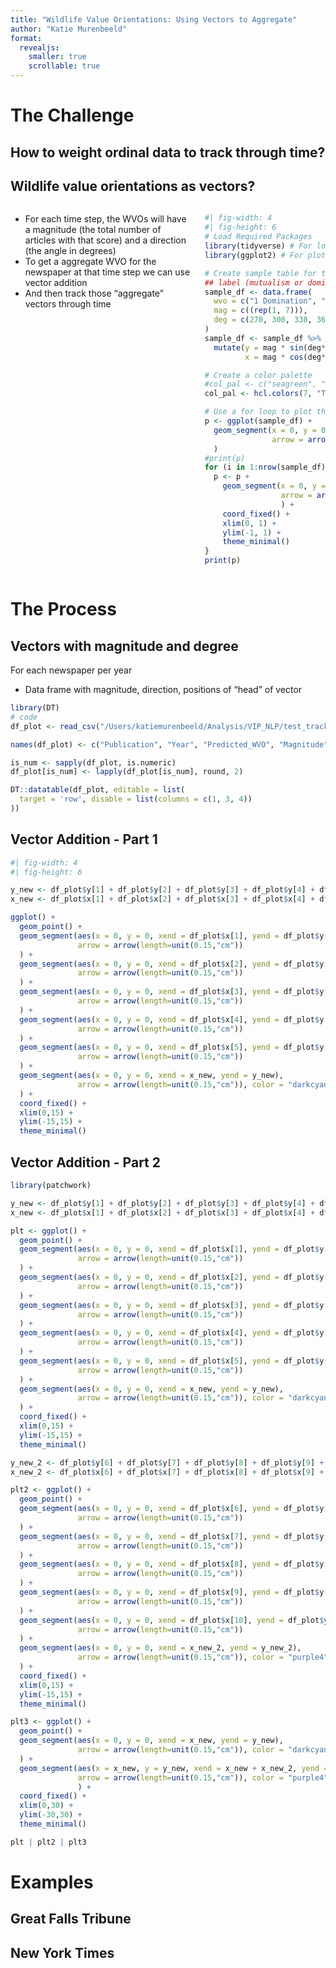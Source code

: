 ```yaml
---
title: "Wildlife Value Orientations: Using Vectors to Aggregate"
author: "Katie Murenbeeld"
format: 
  revealjs:
    smaller: true
    scrollable: true
---
```


# The Challenge

## How to weight ordinal data to track through time?

## Wildlife value orientations as vectors?
:::: {.columns}

::: {.column width="60%"}

- For each time step, the WVOs will have a magnitude (the total number of articles with that score) and a direction (the angle in degrees)
- To get a aggregate WVO for the newspaper at that time step we can use vector addition
- And then track those "aggregate" vectors through time
:::

::: {.column width="40%"}

```r
#| fig-width: 4
#| fig-height: 6
# Load Required Packages
library(tidyverse) # For loading and manipulating data tables
library(ggplot2) # For plotting and visualization

# Create sample table for the WVO vectors
## label (mutualism or domination), magnitude (1 for all), deg, x and y positions
sample_df <- data.frame(
  wvo = c("1 Domination", "2", "3", "4 Neutral", "5", "6", "7 Mutualism"),
  mag = c((rep(1, 7))),
  deg = c(270, 300, 330, 360, 30, 60, 90)
)
sample_df <- sample_df %>%
  mutate(y = mag * sin(deg*(pi/180)), 
         x = mag * cos(deg*(pi/180)))

# Create a color palette
#col_pal <- c("seagreen", "darkcyan", "cyan4", "cyan3", "cadetblue", "lightskyblue", "skyblue4")
col_pal <- hcl.colors(7, "Tofino")

# Use a for loop to plot the segments
p <- ggplot(sample_df) +
  geom_segment(x = 0, y = 0, xend = sample_df$x[1], yend = sample_df$y[1],
               arrow = arrow(length=unit(0.15,"cm")), color = col_pal[1]
  )
#print(p)
for (i in 1:nrow(sample_df)){
  p <- p + 
    geom_segment(x = 0, y = 0, xend = sample_df$x[i+1], yend = sample_df$y[i+1],
                 arrow = arrow(length=unit(0.15,"cm")), color = col_pal[i]
                 ) +
    coord_fixed() +
    xlim(0, 1) + 
    ylim(-1, 1) + 
    theme_minimal()
}
print(p)

```
:::

::::

# The Process

## Vectors with magnitude and degree

For each newspaper per year

-  Data frame with magnitude, direction, positions of "head" of vector


```r
library(DT)
# code
df_plot <- read_csv("/Users/katiemurenbeeld/Analysis/VIP_NLP/test_tracking_values/data/processed/test_wvo_vectors_years_2025-08-25.csv")

names(df_plot) <- c("Publication", "Year", "Predicted_WVO", "Magnitude", "Direction", "y", "x")

is_num <- sapply(df_plot, is.numeric)
df_plot[is_num] <- lapply(df_plot[is_num], round, 2)

DT::datatable(df_plot, editable = list(
  target = 'row', disable = list(columns = c(1, 3, 4))
))

```


## Vector Addition - Part 1

```r

#| fig-width: 4
#| fig-height: 6

y_new <- df_plot$y[1] + df_plot$y[2] + df_plot$y[3] + df_plot$y[4] + df_plot$y[5]
x_new <- df_plot$x[1] + df_plot$x[2] + df_plot$x[3] + df_plot$x[4] + df_plot$x[5]

ggplot() +
  geom_point() +
  geom_segment(aes(x = 0, y = 0, xend = df_plot$x[1], yend = df_plot$y[1]),
               arrow = arrow(length=unit(0.15,"cm"))
  ) +
  geom_segment(aes(x = 0, y = 0, xend = df_plot$x[2], yend = df_plot$y[2]),
               arrow = arrow(length=unit(0.15,"cm"))
  ) +
  geom_segment(aes(x = 0, y = 0, xend = df_plot$x[3], yend = df_plot$y[3]),
               arrow = arrow(length=unit(0.15,"cm"))
  ) +
  geom_segment(aes(x = 0, y = 0, xend = df_plot$x[4], yend = df_plot$y[4]),
               arrow = arrow(length=unit(0.15,"cm"))
  ) +
  geom_segment(aes(x = 0, y = 0, xend = df_plot$x[5], yend = df_plot$y[5]),
               arrow = arrow(length=unit(0.15,"cm"))
  ) +
  geom_segment(aes(x = 0, y = 0, xend = x_new, yend = y_new),
               arrow = arrow(length=unit(0.15,"cm")), color = "darkcyan"
  ) +
  coord_fixed() +
  xlim(0,15) + 
  ylim(-15,15) + 
  theme_minimal()
```
## Vector Addition - Part 2

```r

library(patchwork)

y_new <- df_plot$y[1] + df_plot$y[2] + df_plot$y[3] + df_plot$y[4] + df_plot$y[5]
x_new <- df_plot$x[1] + df_plot$x[2] + df_plot$x[3] + df_plot$x[4] + df_plot$x[5]

plt <- ggplot() +
  geom_point() +
  geom_segment(aes(x = 0, y = 0, xend = df_plot$x[1], yend = df_plot$y[1]),
               arrow = arrow(length=unit(0.15,"cm"))
  ) +
  geom_segment(aes(x = 0, y = 0, xend = df_plot$x[2], yend = df_plot$y[2]),
               arrow = arrow(length=unit(0.15,"cm"))
  ) +
  geom_segment(aes(x = 0, y = 0, xend = df_plot$x[3], yend = df_plot$y[3]),
               arrow = arrow(length=unit(0.15,"cm"))
  ) +
  geom_segment(aes(x = 0, y = 0, xend = df_plot$x[4], yend = df_plot$y[4]),
               arrow = arrow(length=unit(0.15,"cm"))
  ) +
  geom_segment(aes(x = 0, y = 0, xend = df_plot$x[5], yend = df_plot$y[5]),
               arrow = arrow(length=unit(0.15,"cm"))
  ) +
  geom_segment(aes(x = 0, y = 0, xend = x_new, yend = y_new),
               arrow = arrow(length=unit(0.15,"cm")), color = "darkcyan"
  ) +
  coord_fixed() +
  xlim(0,15) + 
  ylim(-15,15) + 
  theme_minimal()

y_new_2 <- df_plot$y[6] + df_plot$y[7] + df_plot$y[8] + df_plot$y[9] + df_plot$y[10]
x_new_2 <- df_plot$x[6] + df_plot$x[7] + df_plot$x[8] + df_plot$x[9] + df_plot$x[10]

plt2 <- ggplot() +
  geom_point() +
  geom_segment(aes(x = 0, y = 0, xend = df_plot$x[6], yend = df_plot$y[6]),
               arrow = arrow(length=unit(0.15,"cm"))
  ) +
  geom_segment(aes(x = 0, y = 0, xend = df_plot$x[7], yend = df_plot$y[7]),
               arrow = arrow(length=unit(0.15,"cm"))
  ) +
  geom_segment(aes(x = 0, y = 0, xend = df_plot$x[8], yend = df_plot$y[8]),
               arrow = arrow(length=unit(0.15,"cm"))
  ) +
  geom_segment(aes(x = 0, y = 0, xend = df_plot$x[9], yend = df_plot$y[9]),
               arrow = arrow(length=unit(0.15,"cm"))
  ) +
  geom_segment(aes(x = 0, y = 0, xend = df_plot$x[10], yend = df_plot$y[10]),
               arrow = arrow(length=unit(0.15,"cm"))
  ) +
  geom_segment(aes(x = 0, y = 0, xend = x_new_2, yend = y_new_2),
               arrow = arrow(length=unit(0.15,"cm")), color = "purple4"
  ) +
  coord_fixed() +
  xlim(0,15) + 
  ylim(-15,15) + 
  theme_minimal()

plt3 <- ggplot() +
  geom_point() +
  geom_segment(aes(x = 0, y = 0, xend = x_new, yend = y_new),
               arrow = arrow(length=unit(0.15,"cm")), color = "darkcyan"
  ) +
  geom_segment(aes(x = x_new, y = y_new, xend = x_new + x_new_2, yend = y_new + y_new_2),
               arrow = arrow(length=unit(0.15,"cm")), color = "purple4"
               ) +
  coord_fixed() +
  xlim(0,30) + 
  ylim(-30,30) + 
  theme_minimal()

plt | plt2 | plt3
```


# Examples

## Great Falls Tribune



## New York Times
